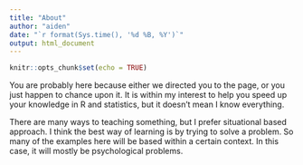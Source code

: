```yaml
---
title: "About"
author: "aiden"
date: "`r format(Sys.time(), '%d %B, %Y')`"
output: html_document
---
```


```r
knitr::opts_chunk$set(echo = TRUE)
```

You are probably here because either we directed you to the page, or you just happen to chance upon it. 
It is within my interest to help you speed up your knowledge in R and statistics, but it doesn't mean I know everything. 

There are many ways to teaching something, but I prefer situational based approach. 
I think the best way of learning is by trying to solve a problem. So many of the examples here will be based within a certain context. In this case, it will mostly be psychological problems. 

